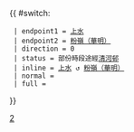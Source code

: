 {{ #switch: {{{format|}}}
  | endpoint1 = [[上水巴士總站|上水]]
  | endpoint2 = [[華明巴士總站|粉嶺（華明）]]
  | direction = 0
  | status = 部份時段途經[[清河邨公共運輸交匯處|清河邨]]
  | inline = [[上水巴士總站|上水]] ↺ [[華明巴士總站|粉嶺（華明）]]
  | normal =
  | full =
}}<noinclude>[[Category:九龍巴士路線模板|2]]</noinclude>